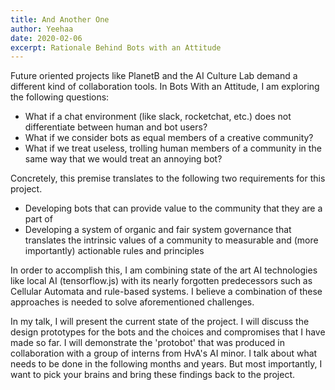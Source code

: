 ```yaml
---
title: And Another One
author: Yeehaa
date: 2020-02-06
excerpt: Rationale Behind Bots with an Attitude
---
```

Future oriented projects like PlanetB and the AI Culture Lab demand a 
different kind of collaboration tools.
In Bots With an Attitude, I am exploring the following questions: 

- What if a chat environment (like slack, rocketchat, etc.) does not 
 differentiate between human and bot users? 
- What if we consider bots as equal members of a creative community?
- What if we treat useless, trolling human members of a community in the same 
  way that we would treat an annoying bot?

Concretely, this premise translates to the following two requirements for 
this project.

- Developing bots that can provide value to the community that they are a 
  part of
- Developing a system of organic and fair system governance that translates 
  the intrinsic values of a community to measurable and (more importantly) 
  actionable rules and principles

In order to accomplish this, I am combining state of the art AI technologies 
like local AI (tensorflow.js) with its nearly forgotten predecessors such 
as Cellular Automata and rule-based systems. I believe a combination of these 
approaches is needed to solve aforementioned challenges. 

In my talk, I will present the current state of the project. I will discuss 
the design prototypes for the bots and the choices and compromises that I 
have made so far. I will demonstrate the 'protobot' that was produced in 
collaboration with a group of interns from HvA's AI minor. I talk about what 
needs to be done in the following months and years. But most importantly, I 
want to pick your brains and bring these findings back to the project.

